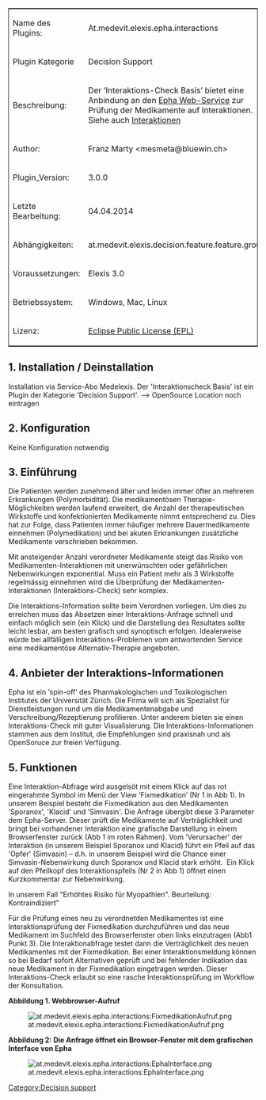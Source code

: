 

<table style="width:100%; border: 1px solid; ">
<tr>
		<td style="width:150px;">Name des Plugins:</td>
		<td>At.medevit.elexis.epha.interactions </td>
	</tr>	
<tr>
		<td style="width:150px;">Plugin Kategorie</td>
		<td>Decision Support </td>
	</tr>
	<tr>
		<td>Beschreibung:</td>
		<td>Der &rsquo;Interaktions-Check Basis&rsquo; bietet eine Anbindung an den [http://www.epha.ch Epha Web-Service] zur Pr&uuml;fung der Medikamente auf Interaktionen. Siehe auch [http://www.epha.ch/de/interaktionen Interaktionen]</td>
	</tr>
	<tr>
		<td>Author:</td>
		<td>Franz Marty <mesmeta@bluewin.ch> </td>
	</tr>
	<tr>
		<td>Plugin_Version:</td>
		<td>3.0.0 </td>
	</tr>
	<tr>
		<td>Letzte Bearbeitung:</td>
		<td>04.04.2014 </td>
	</tr>
	<tr>
		<td>Abh&auml;ngigkeiten:</td>
		<td>at.medevit.elexis.decision.feature.feature.group </td>
	</tr>
	<tr>
		<td>Voraussetzungen:</td>
		<td>Elexis 3.0</td>
	</tr>
	<tr>
		<td>Betriebssystem:</td>
		<td>Windows, Mac, Linux </td>
	</tr>
	<tr>
		<td>Lizenz:</td>
		<td>[http://www.eclipse.org/legal/epl-v10.html Eclipse Public License (EPL)]</td>
	</tr>
</table>




== 1. Installation / Deinstallation==
Installation via Service-Abo Medelexis. Der 'Interaktionscheck Basis' ist ein Plugin der Kategorie 'Decision Support'. --> OpenSource Location noch eintragen


== 2. Konfiguration ==
Keine Konfiguration notwendig



== 3. Einführung ==

Die Patienten werden zunehmend älter und leiden immer öfter an mehreren Erkrankungen (Polymorbidität). Die medikamentösen Therapie-Möglichkeiten werden laufend erweitert, die Anzahl der therapeutischen Wirkstoffe und konfektionierten Medikamente nimmt entsprechend zu. Dies hat zur Folge, dass Patienten immer häufiger mehrere Dauermedikamente einnehmen (Polymedikation) und bei akuten Erkrankungen zusätzliche Medikamente verschrieben bekommen.

Mit ansteigender Anzahl verordneter Medikamente steigt das Risiko von Medikamenten-Interaktionen mit unerwünschten oder gefährlichen Nebenwirkungen exponential. Muss ein Patient mehr als 3 Wirkstoffe regelmässig einnehmen wird die Überprüfung der Medikamenten-Interaktionen (Interaktions-Check) sehr komplex.

Die Interaktions-Information sollte beim Verordnen vorliegen. Um dies zu erreichen muss das Absetzen einer Interaktions-Anfrage schnell und einfach möglich sein (ein Klick) und die Darstellung des Resultates sollte leicht lesbar, am besten grafisch und synoptisch erfolgen. Idealerweise würde bei allfälligen Interaktions-Problemen vom antwortenden Service eine medikamentöse Alternativ-Therapie angeboten.

== 4. Anbieter der Interaktions-Informationen ==

Epha ist ein ‘spin-off’ des Pharmakologischen und Toxikologischen Institutes der Universität Zürich. Die Firma will sich als Spezialist für Dienstleistungen rund um die Medikamentenabgabe und Verschreibung/Rezeptierung profilieren. Unter anderem bieten sie einen Interaktions-Check mit guter Visualisierung. Die Interaktions-Informationen stammen aus dem Institut, die Empfehlungen sind praxisnah und als OpenSoruce zur freien Verfügung.

== 5. Funktionen ==

Eine Interaktion-Abfrage wird ausgelsöt mit einem Klick auf das rot eingerahmte Symbol im Menü der View ‘Fixmedikation’ (Nr 1 in Abb 1). In unserem Beispiel besteht die Fixmedikation aus den Medikamenten 'Sporanox', 'Klacid' und 'Simvasin'. Die Anfrage übergibt diese 3 Parameter dem Epha-Server. Dieser prüft die Medikamente auf Verträglichkeit und bringt bei vorhandener Interaktion eine grafische Darstellung in einem Browserfenster zurück (Abb 1 im roten Rahmen). Vom 'Verursacher' der Interaktion (in unserem Beispiel Sporanox und Klacid) führt ein Pfeil auf das 'Opfer' (Simvasin) – d.h. in unserem Beispiel wird die Chance einer Simvasin-Nebenwirkung durch Sporanox und Klacid stark erhöht.  Ein Klick auf den Pfeilkopf des Interaktionspfeils (Nr 2 in Abb 1) öffnet einen Kurzkommentar zur Nebenwirkung. 

In unserem Fall "Erhöhtes Risiko für Myopathien". Beurteilung: Kontraindiziert"

Für die Prüfung eines neu zu verordnetden Medikamentes ist eine Interaktionsprüfung der Fixmedikation durchzuführen und das neue Medikament im Suchfeld des Browserfenster oben links einzutragen (Abb1 Punkt 3). Die Interaktionabfrage testet dann die Verträglichkeit des neuen Medikamentes mit der Fixmedikation. Bei einer Interaktionsmeldung können so bei Bedarf sofort Alternativen geprüft und bei fehlender Indikation das neue Medikament in der Fixmedikation eingetragen werden. 
Dieser Interaktions-Check erlaubt so eine rasche Interaktionsprüfung im Workflow der Konsultation.




'''Abbildung 1. Webbrowser-Aufruf'''

[[Image:at.medevit.elexis.epha.interactions:FixmedikationAufruf.png|frame|none]]





'''Abbildung 2: Die Anfrage öffnet ein Browser-Fenster mit dem grafischen Interface von Epha'''

[[Image:at.medevit.elexis.epha.interactions:EphaInterface.png|frame|none]]


[[Category:Decision support]]